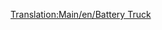 [[Translation:Main/en/Battery Truck]]{{en/-}}
{{Template:Wagons/Nl
|Naam=Batterijwagon
|Afbeelding=[[File:en/Batterytruck.png]]
|NormaalKosten=£1,148 ($2,296)
|NormaalGewicht=18 / 23 t
|NormaalCapaciteit=22 batterijen
|MonoKosten="
|MonoGewicht=18 / 24 t
|MonoCapaciteit=27 batterijen
|MagKosten="
|MagGewicht=18 / 25 t
|MagCapaciteit=29 batterijen
|Omschrijving=Een spoorwegwagon voor het transport van batterijen. Het lijkt dat de wagon slechts 2 grote batterijen kan vervoeren, maar onze vertrouwelijke bronnen zeggen dat dit slechts het uiterlijk is en dat het vermelde aantal batterijen de echte waarde is.
}}